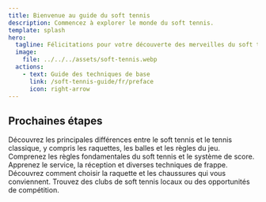 ```yaml
---
title: Bienvenue au guide du soft tennis
description: Commencez à explorer le monde du soft tennis.
template: splash
hero:
  tagline: Félicitations pour votre découverte des merveilles du soft tennis !
  image:
    file: ../../../assets/soft-tennis.webp
  actions:
    - text: Guide des techniques de base
      link: /soft-tennis-guide/fr/preface
      icon: right-arrow
---
```



## Prochaines étapes

<CardGrid stagger>
	<a href="/soft-tennis-guide/fr/introduction/soft-vs-hard-tennis/" style="text-decoration: none; color: inherit;">
		<Card 
			title="Qu'est-ce que le soft tennis ?" 
			icon="open-book" 
			href="/soft-tennis-guide/fr/introduction/soft-vs-hard-tennis/"
		>
			Découvrez les principales différences entre le soft tennis et le tennis classique, y compris les raquettes, les balles et les règles du jeu.
		</Card>
	</a>
	<a href="/soft-tennis-guide/fr/basics/rules" style="text-decoration: none; color: inherit;">
		<Card title="Apprendre les règles de base" icon="open-book">
			Comprenez les règles fondamentales du soft tennis et le système de score.
		</Card>
	</a>
	<a href="/soft-tennis-guide/fr/basics/scores" style="text-decoration: none; color: inherit;">
		<Card title="Maîtriser les techniques de base" icon="pencil">
			Apprenez le service, la réception et diverses techniques de frappe.
		</Card>
	</a>
	<a href="/soft-tennis-guide/fr/appendix/recommended-resources" style="text-decoration: none; color: inherit;">
		<Card title="Choisir l'équipement approprié" icon="setting">
			Découvrez comment choisir la raquette et les chaussures qui vous conviennent.
		</Card>
	</a>
	<a href="/soft-tennis-guide/fr/appendix/recommended-resources" style="text-decoration: none; color: inherit;">
		<Card title="Participer à des compétitions" icon="add-document">
			Trouvez des clubs de soft tennis locaux ou des opportunités de compétition.
		</Card>
	</a>
</CardGrid>
